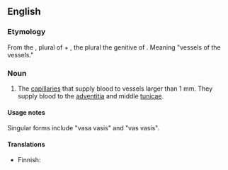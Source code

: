 ==English==

===Etymology===
From the {{uder|en|la|vasa}}, plural of {{m|la|vas||vessel}} + {{m|la|vasorum}}, the plural the genitive of {{m|la|vas||vessel}}. Meaning "vessels of the vessels."

===Noun===
{{en-plural noun}}

# {{lb|en|anatomy}} The [[capillary|capillaries]] that supply blood to vessels larger than 1 mm. They supply blood to the [[adventitia]] and middle [[tunica]]e.

====Usage notes====
Singular forms include "vasa vasis" and "vas vasis".

====Translations====
{{trans-top|capillaries that supply blood to vessels}}
* Finnish: {{t|fi|suonenseinämäsuonet|p}}
{{trans-mid}}
{{trans-bottom}}